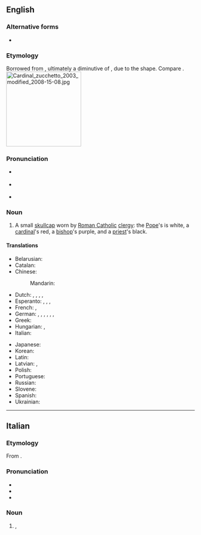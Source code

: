 ==English==
{{wikipedia}}

===Alternative forms===
* {{l|en|zuchetto}} {{qualifier|non-standard}}

===Etymology===
Borrowed from {{bor|en|it|zucchetto|notext=1}}, ultimately a diminutive of {{m|it|zucca||gourd, squash}}, due to the shape. Compare {{m|en|zucchini}}.
[[File:Cardinal zucchetto 2003 modified 2008-15-08.jpg|right|200px]]

===Pronunciation===
* {{a|UK}} {{IPA|/tsʊˈkɛtəʊ/|lang=en}}
* {{a|US}} {{IPA|/(t)sʊˈkɛtoʊ/|lang=en}}
* {{rhymes|ɛtəʊ|lang=en}}

===Noun===
{{en-noun}}

# A small [[skullcap]] worn by [[Roman Catholic]] [[clergy]]: the [[Pope]]'s is white, a [[cardinal]]'s red, a [[bishop]]'s purple, and a [[priest]]'s black.
#: {{syn|en|calotte}}

====Translations====
{{trans-top|small skullcap worn by Roman Catholic clergy}}
* Belarusian: {{t|be|піу́ска|f}}
* Catalan: {{t|ca|solideu|m}}
* Chinese:
*: Mandarin: {{t|cmn|小瓜帽|tr=xiǎoguāmào}}
* Dutch: {{t|nl|solideo|n}}, {{t|nl|pileolus|m}}, {{t|nl|zucchetto|n}}, {{t|nl|solideetje|n}}, {{t+|nl|kalot|m|f}}
* Esperanto: {{t|eo|vertoĉapo}}, {{t|eo|papoĉapo}}, {{t|eo|pileolo}}, {{t|eo|solideo}}
* French: {{t+|fr|calotte|f}}, {{t+|fr|submitrale|f}}
* German: {{t|de|Pileolus|m}}, {{t|de|Zucchetto|m}}, {{t|de|Soli Deo|m}}, {{t|de|Subbirettum|n}}, {{t|de|Submitrale|n}}, {{t|de|Scheitelkäppchen|n}}, {{t+|de|Kalotte|f}}
* Greek: {{t+|el|καλότα|f}}
* Hungarian: {{t|hu|soli deo}}, {{t|hu|pileólus}}
* Italian: {{t+|it|zucchetto|m}}
{{trans-mid}}
* Japanese: {{t|ja|カロッタ|tr=karotta}}
* Korean: {{t|ko|주케토}}
* Latin: {{t|la|pileolus|m}}
* Latvian: {{t|lv|piuska|f}}, {{t|lv|pileolusu|m}}
* Polish: {{t+|pl|piuska|f}}
* Portuguese: {{t|pt|solidéu|m}}
* Russian: {{t|ru|пиле́олус|m}}
* Slovene: {{t|sl|škofovska čepica|f}}
* Spanish: {{t+|es|solideo|m}}
* Ukrainian: {{t|uk|піле́олус|m}}
{{trans-bottom}}

{{topics|en|Headwear|Clerical vestments}}

----

==Italian==

===Etymology===
From {{suffix|it|zucca|gloss1=gourd, squash|etto|pos2=diminutive suffix}}.

===Pronunciation===
{{wikipedia|lang=it}}
* {{IPA|/tsukˈket.to/|/dzukˈket.to/|lang=it}}
* {{rhymes|etto|lang=it}}
* {{hyphenation|zuc|chét|to|lang=it}}

===Noun===
{{it-noun|m|zucchetti}}

# {{l|en|zucchetto}}, {{l|en|calotte}} {{gloss|small skullcap worn by Roman Catholic clergy}}

{{topics|it|Headwear|Clerical vestments}}